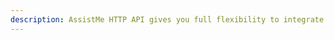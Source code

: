 ```yaml
---
description: AssistMe HTTP API gives you full flexibility to integrate AssistMe into your existing systems.
---
```



<div className="h-screen overflow-y-auto overflow-hidden bg-white">
  <RedocStandalone
    specUrl="https://staging.assistme.chat/openapi-server.yml"
    options={{
      schemaExpansionLevel: 100,
    }}
/>

</div>